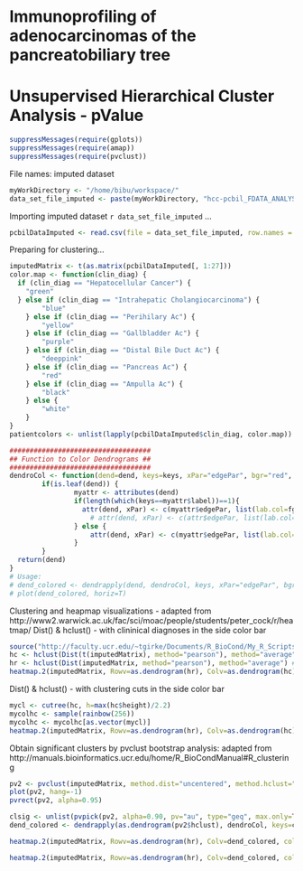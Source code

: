 Immunoprofiling of adenocarcinomas of the pancreatobiliary tree
===============================================================
Unsupervised Hierarchical Cluster Analysis - pValue
===============================================================

```r
suppressMessages(require(gplots))
suppressMessages(require(amap))
suppressMessages(require(pvclust))
```

File names: imputed dataset
```r
myWorkDirectory <- "/home/bibu/workspace/"
data_set_file_imputed <- paste(myWorkDirectory, "hcc-pcbil_FDATA_ANALYSIS/r/output/imputedPcbilD.csv", sep="")
```

Importing imputed dataset `r data_set_file_imputed` ...
```r
pcbilDataImputed <- read.csv(file = data_set_file_imputed, row.names = 29, colClasses= c(rep("numeric",27), "factor", "character"), na.strings = "?",quote="\"" )
```

Preparing for clustering...
```r
imputedMatrix <- t(as.matrix(pcbilDataImputed[, 1:27]))
color.map <- function(clin_diag) { 
  if (clin_diag == "Hepatocellular Cancer") {
    "green"
  } else if (clin_diag == "Intrahepatic Cholangiocarcinoma") {
		"blue"
	} else if (clin_diag == "Perihilary Ac") {
		"yellow"
	} else if (clin_diag == "Gallbladder Ac") {
		"purple"
	} else if (clin_diag == "Distal Bile Duct Ac") {
		"deeppink"
	} else if (clin_diag == "Pancreas Ac") {
		"red"
	} else if (clin_diag == "Ampulla Ac") {
		"black"
	} else {
		"white"
	} 
}
patientcolors <- unlist(lapply(pcbilDataImputed$clin_diag, color.map))

###################################
## Function to Color Dendrograms ##
###################################
dendroCol <- function(dend=dend, keys=keys, xPar="edgePar", bgr="red", fgr="blue", pch=20, lwd=1, ...) {
        if(is.leaf(dend)) {
                myattr <- attributes(dend)
                if(length(which(keys==myattr$label))==1){
                  attr(dend, xPar) <- c(myattr$edgePar, list(lab.col=fgr, col=fgr, pch=pch, lwd=lwd))
                	# attr(dend, xPar) <- c(attr$edgePar, list(lab.col=fgr, col=fgr, pch=pch))
                } else {
                	attr(dend, xPar) <- c(myattr$edgePar, list(lab.col=bgr, col=bgr, pch=pch, lwd=lwd))
                }
        }
  return(dend)
}
# Usage: 
# dend_colored <- dendrapply(dend, dendroCol, keys, xPar="edgePar", bgr="red", fgr="blue", pch=20) # use xPar="nodePar" to color tree labels
# plot(dend_colored, horiz=T)
```

Clustering and heapmap visualizations - adapted from http://www2.warwick.ac.uk/fac/sci/moac/people/students/peter_cock/r/heatmap/
Dist() & hclust() - with clininical diagnoses in the side color bar
```r
source("http://faculty.ucr.edu/~tgirke/Documents/R_BioCond/My_R_Scripts/my.colorFct.R") 
hc <- hclust(Dist(t(imputedMatrix), method="pearson"), method="average") # Clusters rows by Pearson
hr <- hclust(Dist(imputedMatrix, method="pearson"), method="average") # Clusters columns by Spearman
heatmap.2(imputedMatrix, Rowv=as.dendrogram(hr), Colv=as.dendrogram(hc), col=greenred(100), scale="none", ColSideColors=patientcolors, density.info="none", trace="none")
```

Dist() & hclust() - with clustering cuts in the side color bar
```r
mycl <- cutree(hc, h=max(hc$height)/2.2)
mycolhc <- sample(rainbow(256))
mycolhc <- mycolhc[as.vector(mycl)]
heatmap.2(imputedMatrix, Rowv=as.dendrogram(hr), Colv=as.dendrogram(hc), col=greenred(100), scale="none", ColSideColors=mycolhc, density.info="none", trace="none")
```

Obtain significant clusters by pvclust bootstrap analysis: adapted from http://manuals.bioinformatics.ucr.edu/home/R_BioCondManual#R_clustering
```r
pv2 <- pvclust(imputedMatrix, method.dist="uncentered", method.hclust="average", nboot=10)
plot(pv2, hang=-1)
pvrect(pv2, alpha=0.95)

clsig <- unlist(pvpick(pv2, alpha=0.90, pv="au", type="geq", max.only=TRUE)$clusters) 
dend_colored <- dendrapply(as.dendrogram(pv2$hclust), dendroCol, keys=clsig, xPar="edgePar", bgr="black", fgr="red", pch=20)

heatmap.2(imputedMatrix, Rowv=as.dendrogram(hr), Colv=dend_colored, col=greenred(100), scale="none", ColSideColors=patientcolors, density.info="none", trace="none") 

heatmap.2(imputedMatrix, Rowv=as.dendrogram(hr), Colv=dend_colored, col=greenred(100), scale="none", ColSideColors=mycolhc, density.info="none", trace="none") 

```